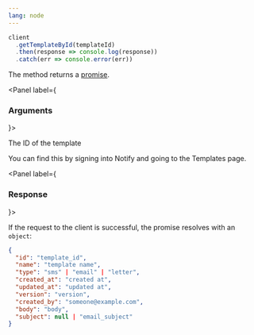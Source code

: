 ```yaml
---
lang: node
---
```


```javascript
client
  .getTemplateById(templateId)
  .then(response => console.log(response))
  .catch(err => console.error(err))
```

The method returns a <a target="_blank" href="https://developer.mozilla.org/en-US/docs/Web/JavaScript/Guide/Using_promises">promise</a>.

<Panel label={<H3 appearAs={H5}>Arguments</H3>}>
<Parameters>
  <Parameter required name="templateId">

The ID of the template

You can find this by signing into Notify and
going to the Templates page.

  </Parameter>
</Parameters>
</Panel>

<Panel label={<H3 appearAs={H5}>Response</H3>}>

If the request to the client is successful, the promise resolves with an `object`:

```json
{
  "id": "template_id",
  "name": "template name",
  "type": "sms" | "email" | "letter",
  "created_at": "created at",
  "updated_at": "updated at",
  "version": "version",
  "created_by": "someone@example.com",
  "body": "body",
  "subject": null | "email_subject"
}
```

</Panel>
